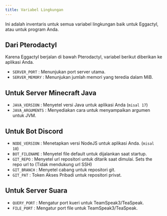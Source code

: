 ```yaml
---
title: Variabel Lingkungan
---
```


Ini adalah inventaris untuk semua variabel lingkungan baik untuk Eggactyl, atau untuk program Anda.

## Dari Pterodactyl

Karena Eggactyl berjalan di bawah Pterodactyl, variabel berikut diberikan ke aplikasi Anda.

- `SERVER_PORT` : Menunjukan port server utama.
- `SERVER_MEMORY` : Menunjukan jumlah memori yang teredia dalam MiB.

## Untuk Server Minecraft Java

- `JAVA_VERSION` : Menyetel versi Java untuk aplikasi Anda (`misal 17`)
- `JAVA_ARGUMENTS` : Menyediakan cara untuk menyampaikan argumen untuk JVM.

## Untuk Bot Discord

- `NODE_VERSION` : Menetapkan versi NodeJS untuk aplikasi Anda. (`misal 18`)
- `BOT_FILENAME` : Menyetel file default untuk dijalankan saat startup.
- `GIT_REPO` : Menyetel url repositori untuk ditarik saat dimulai. Sets the repo url to (Tidak mendukung url SSH)
- `GIT_BRANCH` : Menyetel cabang untuk repositori git.
- `GIT_PAT` : Token Akses Pribadi untuk repositori privat.

## Untuk Server Suara

- `QUERY_PORT` : Mengatur port kueri untuk TeamSpeak3/TeaSpeak.
- `FILE_PORT` : Mengatur port file untuk TeamSpeak3/TeaSpeak.
